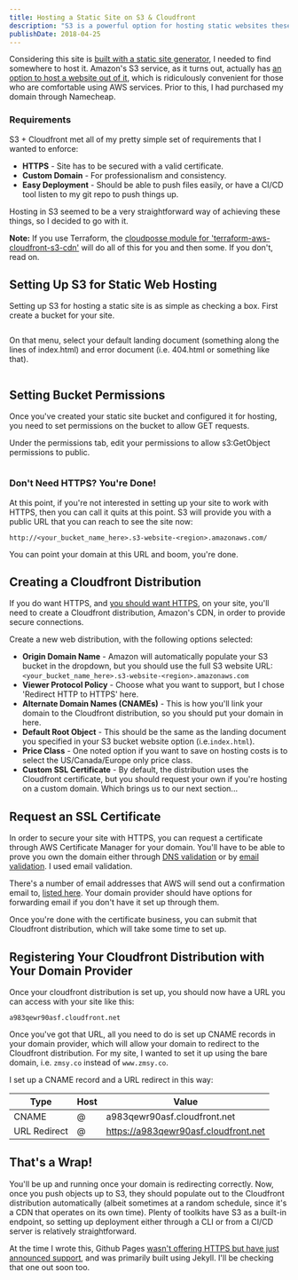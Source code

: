 ```yaml
---
title: Hosting a Static Site on S3 & Cloudfront
description: "S3 is a powerful option for hosting static websites these days. Combined with the rise of static-site generators, these are tools that can have you publishing new functionality very quickly."
publishDate: 2018-04-25
---
```




Considering this site is [built with a static site generator](/blog/blog-versions), I needed to find somewhere to host it. Amazon's S3 service, as it turns out, actually has [an option to host a website out of it](https://docs.aws.amazon.com/AmazonS3/latest/dev/WebsiteHosting.html), which is ridiculously convenient for those who are comfortable using AWS services. Prior to this, I had purchased my domain through Namecheap.

### Requirements

S3 + Cloudfront met all of my pretty simple set of requirements that I wanted to enforce:

- **HTTPS** - Site has to be secured with a valid certificate.
- **Custom Domain** - For professionalism and consistency.
- **Easy Deployment** - Should be able to push files easily, or have a CI/CD tool listen to my git repo to push things up.

Hosting in S3 seemed to be a very straightforward way of achieving these things, so I decided to go with it.

**Note:** If you use Terraform, the [cloudposse module for 'terraform-aws-cloudfront-s3-cdn'](https://github.com/cloudposse/terraform-aws-cloudfront-s3-cdn) will do all of this for you and then some. If you don't, read on.

## Setting Up S3 for Static Web Hosting

Setting up S3 for hosting a static site is as simple as checking a box. First create a bucket for your site.

<Image alt="" src={staticBucket} alt="Static Bucket Settings" />

On that menu, select your default landing document (something along the lines of index.html) and error document (i.e. 404.html or something like that).

<Image alt="" src={websiteOptions} alt="Website Options" />

## Setting Bucket Permissions

Once you've created your static site bucket and configured it for hosting, you need to set permissions on the bucket to allow GET requests.

Under the permissions tab, edit your permissions to allow s3:GetObject permissions to public.

<Image alt="" src={bucketPermissions} alt="S3 Bucket Policy Editor" />

<Admonition
  level="warning"
  text="This will make this bucket public! Do not keep sensitive data of any sort in it once you've made this change."
/>

### Don't Need HTTPS? You're Done!

At this point, if you're not interested in setting up your site to work with HTTPS, then you can call it quits at this point. S3 will provide you with a public URL that you can reach to see the site now:

`http://<your_bucket_name_here>.s3-website-<region>.amazonaws.com/`

You can point your domain at this URL and boom, you're done.

## Creating a Cloudfront Distribution

If you do want HTTPS, and [you should want HTTPS](https://developers.google.com/web/fundamentals/security/encrypt-in-transit/why-https), on your site, you'll need to create a Cloudfront distribution, Amazon's CDN, in order to provide secure connections.

Create a new web distribution, with the following options selected:

- **Origin Domain Name** - Amazon will automatically populate your S3 bucket in the dropdown, but you should use the full S3 website URL: `<your_bucket_name_here>.s3-website-<region>.amazonaws.com`
- **Viewer Protocol Policy** - Choose what you want to support, but I chose 'Redirect HTTP to HTTPS' here.
- **Alternate Domain Names (CNAMEs)** - This is how you'll link your domain to the Cloudfront distribution, so you should put your domain in here.
- **Default Root Object** - This should be the same as the landing document you specified in your S3 bucket website option (i.e.`index.html`).
- **Price Class** - One noted option if you want to save on hosting costs is to select the US/Canada/Europe only price class.
- **Custom SSL Certificate** - By default, the distribution uses the Cloudfront certificate, but you should request your own if you're hosting on a custom domain. Which brings us to our next section...

## Request an SSL Certificate

In order to secure your site with HTTPS, you can request a certificate through AWS Certificate Manager for your domain. You'll have to be able to prove you own the domain either through [DNS validation](https://docs.aws.amazon.com/acm/latest/userguide/gs-acm-validate-dns.html) or by [email validation](https://docs.aws.amazon.com/acm/latest/userguide/gs-acm-validate-email). I used email validation.

There's a number of email addresses that AWS will send out a confirmation email to, [listed here](https://docs.aws.amazon.com/acm/latest/userguide/gs-acm-validate-email.html). Your domain provider should have options for forwarding email if you don't have it set up through them.

Once you're done with the certificate business, you can submit that Cloudfront distribution, which will take some time to set up.

## Registering Your Cloudfront Distribution with Your Domain Provider

Once your cloudfront distribution is set up, you should now have a URL you can access with your site like this:

`a983qewr90asf.cloudfront.net`

Once you've got that URL, all you need to do is set up CNAME records in your domain provider, which will allow your domain to redirect to the Cloudfront distribution. For my site, I wanted to set it up using the bare domain, i.e. `zmsy.co` instead of `www.zmsy.co`.

I set up a CNAME record and a URL redirect in this way:

| Type         | Host | Value                                |
| ------------ | ---- | ------------------------------------ |
| CNAME        | @    | a983qewr90asf.cloudfront.net         |
| URL Redirect | @    | https://a983qewr90asf.cloudfront.net |

## That's a Wrap!

You'll be up and running once your domain is redirecting correctly. Now, once you push objects up to S3, they should populate out to the Cloudfront distribution automatically (albeit sometimes at a random schedule, since it's a CDN that operates on its own time). Plenty of toolkits have S3 as a built-in endpoint, so setting up deployment either through a CLI or from a CI/CD server is relatively straightforward.

At the time I wrote this, Github Pages [wasn't offering HTTPS but have just announced support](https://help.github.com/articles/securing-your-github-pages-site-with-https/), and was primarily built using Jekyll. I'll be checking that one out soon too.

